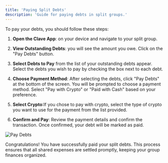 ```yaml
---
title: 'Paying Split Debts'
description: 'Guide for paying debts in split groups.'
---
```


To pay your debts, you should follow these steps:
1. **Open the Clave App**: on your device and navigate to your split group.

2. **View Outstanding Debts**: you will see the amount you owe. Click on the "Pay Debts" button.


3. **Select Debts to Pay** from the list of your outstanding debts appear. Select the debts you wish to pay by checking the box next to each debt.


4. **Choose Payment Method**: After selecting the debts, click "Pay Debts" at the bottom of the screen. You will be prompted to choose a payment method. Select "Pay with Crypto" or "Paid with Cash" based on your preference.

5. **Select Crypto**:If you chose to pay with crypto, select the type of crypto you want to use for the payment from the list provided.

6. **Confirm and Pay**: Review the payment details and confirm the transaction. Once confirmed, your debt will be marked as paid.

  ![Pay Debts](images/split4.png) 
  
Congratulations! You have successfully paid your split debts. This process ensures that all shared expenses are settled promptly, keeping your group finances organized.
